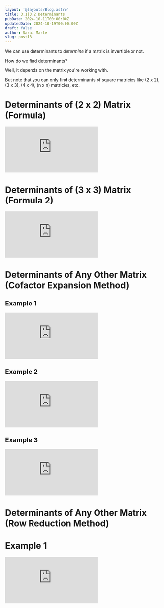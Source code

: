 ```yaml
---
layout: '@layouts/Blog.astro'
title: 3.1|3.2 Determinants 
pubDate: 2024-10-11T00:00:00Z 
updatedDate: 2024-10-19T00:00:00Z 
draft: false
author: Sarai Marte
slug: post13
---
```


We can use determinants to *determine* if a matrix is invertible or not. 

How do we find determinants?

Well, it depends on the matrix you're working with. 

But note that you can only find determinants of square matricies like (2 x 2), (3 x 3), (4 x 4), (n x n) matricies, etc.

# Determinants of (2 x 2) Matrix (Formula)

<iframe src="https://www.youtube.com/embed/UoYT1jctZe0?si=d3dTW3_1SsQMPbVI" title="YouTube video player" frameborder="0" allow="accelerometer; autoplay; clipboard-write; encrypted-media; gyroscope; picture-in-picture; web-share" referrerpolicy="strict-origin-when-cross-origin" allowfullscreen></iframe>

# Determinants of (3 x 3) Matrix (Formula 2)

<iframe src="https://www.youtube.com/embed/DuDF6CeyxwI?si=Swqrv1j6S0sBGRt5" title="YouTube video player" frameborder="0" allow="accelerometer; autoplay; clipboard-write; encrypted-media; gyroscope; picture-in-picture; web-share" referrerpolicy="strict-origin-when-cross-origin" allowfullscreen></iframe>

# Determinants of Any Other Matrix (Cofactor Expansion Method)

## Example 1

<iframe src="https://www.youtube.com/embed/72JZ-9HE-JM?si=WhvznzdgsicWRmtT" title="YouTube video player" frameborder="0" allow="accelerometer; autoplay; clipboard-write; encrypted-media; gyroscope; picture-in-picture; web-share" referrerpolicy="strict-origin-when-cross-origin" allowfullscreen></iframe>

## Example 2 

<iframe src="https://www.youtube.com/embed/pmb7gwdGy7I?si=1ubeVRRoi9yV4OcC" title="YouTube video player" frameborder="0" allow="accelerometer; autoplay; clipboard-write; encrypted-media; gyroscope; picture-in-picture; web-share" referrerpolicy="strict-origin-when-cross-origin" allowfullscreen></iframe>

## Example 3

<iframe src="https://www.youtube.com/embed/XR_IgVigUtY?si=xTb-SyWbu-oI7CCo" title="YouTube video player" frameborder="0" allow="accelerometer; autoplay; clipboard-write; encrypted-media; gyroscope; picture-in-picture; web-share" referrerpolicy="strict-origin-when-cross-origin" allowfullscreen></iframe>

# Determinants of Any Other Matrix (Row Reduction Method)

# Example 1

<iframe src="https://www.youtube.com/embed/7jXNOz1i-Cg?si=HVKm6QdCgSOgnjl8" title="YouTube video player" frameborder="0" allow="accelerometer; autoplay; clipboard-write; encrypted-media; gyroscope; picture-in-picture; web-share" referrerpolicy="strict-origin-when-cross-origin" allowfullscreen></iframe>
